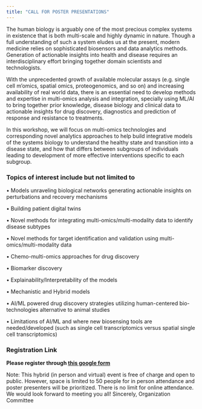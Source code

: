 ```yaml
---
title: "CALL FOR POSTER PRESENTATIONS"
---
```


The human biology is arguably one of the most precious complex systems in existence
that is both multi-scale and highly dynamic in nature. Though a full understanding of such a system eludes us at the present, modern medicine relies on sophisticated biosensors and data analytics methods. Generation of actionable insights into health and disease requires an interdisciplinary effort bringing together domain scientists and technologists.

With the unprecedented growth of available molecular assays (e.g. single cell m’omics, spatial omics, proteogenomics, and so on) and increasing availability of real world data, there is an essential need to develop methods and expertise in multi-omics analysis and integration, specially using ML/AI to bring together prior knowledge, disease biology and clinical data to actionable insights for drug discovery, diagnostics and prediction of response and resistance to treatments.

In this workshop, we will focus on multi-omics technologies and corresponding novel analytics approaches to help build integrative models of the systems biology to understand the healthy state and transition into a disease state, and how that differs between subgroups of individuals leading to development of more effective interventions specific to each subgroup.

### Topics of interest include but not limited to

• Models unraveling biological networks generating actionable insights on perturbations and recovery mechanisms

• Building patient digital twins

• Novel methods for integrating multi-omics/multi-modality data to identify disease subtypes

• Novel methods for target identification and validation using multi-omics/multi-modality data

• Chemo-multi-omics approaches for drug discovery

• Biomarker discovery

• Explainability/Interpretability of the models

• Mechanistic and Hybrid models

• AI/ML powered drug discovery strategies utilizing human-centered bio-technologies alternative to animal studies

• Limitations of AI/ML and where new biosensing tools are needed/developed (such as single cell transcriptomics versus spatial single cell transcriptomics)

### Registration Link

**Please register through [this google form]( https://docs.google.com/forms/d/e/1FAIpQLScq83so2aQntCTdwQauWHZQdFnU6w0FtqrrrOoqub6pmgV14w/viewform?usp=sf_link) **

Note:
This hybrid (in person and virtual) event is free of charge and open to public. However, space is limited to 50 people for in person attendance and poster presenters will be prioritized. There is no limit for online attendance. We would look forward to meeting you all!
Sincerely,
Organization Committee



